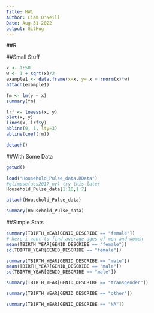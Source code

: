 ```yaml
---
Title: HW1
Author: Liam O'Neill
Date: Aug-31-2022
output: GitHug
---
```

##R

##Small Stuff
```r
x <- 1:50
w <- 1 + sqrt(x)/2
example1 <- data.frame(x=x, y= x + rnorm(x)*w)
attach(example1)
```

```r
fm <- lm(y ~ x)
summary(fm)
```

```r
lrf <- lowess(x, y)
plot(x, y)
lines(x, lrf$y)
abline(0, 1, lty=3)
abline(coef(fm))
```

```r
detach()
```

##With Some Data

```r
getwd()
```
```r
load("Household_Pulse_data.RData")
#glimpse(acs2017_ny) try this later
Household_Pulse_data[1:10,1:7]
```
```r
attach(Household_Pulse_data)
```
```r
summary(Household_Pulse_data)
```

##Simple Stats

```r
summary(TBIRTH_YEAR[GENID_DESCRIBE == "female"])
# here i want to find average ages of men and women
mean(TBIRTH_YEAR[GENID_DESCRIBE == "female"])
sd(TBIRTH_YEAR[GENID_DESCRIBE == "female"])
```
```r
summary(TBIRTH_YEAR[GENID_DESCRIBE == "male"])
mean(TBIRTH_YEAR[GENID_DESCRIBE == "male"])
sd(TBIRTH_YEAR[GENID_DESCRIBE == "male"])
```
```r
summary(TBIRTH_YEAR[GENID_DESCRIBE == "transgender"])
```
```r
summary(TBIRTH_YEAR[GENID_DESCRIBE == "other"])
```
```r
summary(TBIRTH_YEAR[GENID_DESCRIBE == "NA"])
```